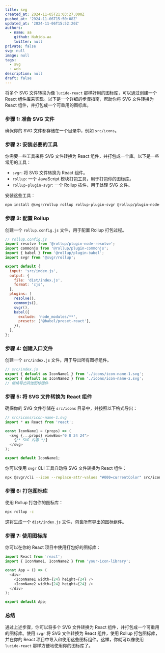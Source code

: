```yaml
---
title: svg
created_at: 2024-11-05T21:03:27.000Z
pushed_at: '2024-11-06T15:50:08Z'
updated_at: '2024-11-06T15:52:20Z'
authors:
  - name: aa
    github: Nahida-aa
    twitter: null
private: false
svg: null
image: null
tags:
  - svg
  - web
description: null
draft: false
---
```

将多个 SVG 文件转换为像 `lucide-react` 那样好用的图标库，可以通过创建一个 React 组件库来实现。以下是一个详细的步骤指南，帮助你将 SVG 文件转换为 React 组件，并打包成一个可重用的图标库。

### 步骤 1: 准备 SVG 文件

确保你的 SVG 文件都存储在一个目录中，例如 `src/icons`。

### 步骤 2: 安装必要的工具

你需要一些工具来将 SVG 文件转换为 React 组件，并打包成一个库。以下是一些常用的工具：

- `svgr`: 将 SVG 文件转换为 React 组件。
- `rollup`: 一个 JavaScript 模块打包工具，用于打包你的图标库。
- `rollup-plugin-svgr`: 一个 Rollup 插件，用于处理 SVG 文件。

安装这些工具：

```sh
npm install @svgr/rollup rollup rollup-plugin-svgr @rollup/plugin-node-resolve @rollup/plugin-commonjs @rollup/plugin-babel @babel/preset-react --save-dev
```

### 步骤 3: 配置 Rollup

创建一个 `rollup.config.js` 文件，用于配置 Rollup 打包过程。

```javascript
// rollup.config.js
import resolve from '@rollup/plugin-node-resolve';
import commonjs from '@rollup/plugin-commonjs';
import { babel } from '@rollup/plugin-babel';
import svgr from '@svgr/rollup';

export default {
  input: 'src/index.js',
  output: {
    file: 'dist/index.js',
    format: 'cjs',
  },
  plugins: [
    resolve(),
    commonjs(),
    svgr(),
    babel({
      exclude: 'node_modules/**',
      presets: ['@babel/preset-react'],
    }),
  ],
};
```

### 步骤 4: 创建入口文件

创建一个 `src/index.js` 文件，用于导出所有图标组件。

```javascript
// src/index.js
export { default as IconName1 } from './icons/icon-name-1.svg';
export { default as IconName2 } from './icons/icon-name-2.svg';
// 继续导出其他图标组件
```

### 步骤 5: 将 SVG 文件转换为 React 组件

确保你的 SVG 文件存储在 `src/icons` 目录中，并按照以下格式导出：

```javascript
// src/icons/icon-name-1.svg
import * as React from 'react';

const IconName1 = (props) => (
  <svg {...props} viewBox="0 0 24 24">
    {/* SVG 内容 */}
  </svg>
);

export default IconName1;
```

你可以使用 `svgr` CLI 工具自动将 SVG 文件转换为 React 组件：

```sh
npx @svgr/cli --icon --replace-attr-values "#000=currentColor" src/icons
```

### 步骤 6: 打包图标库

使用 Rollup 打包你的图标库：

```sh
npx rollup -c
```

这将生成一个 `dist/index.js` 文件，包含所有导出的图标组件。

### 步骤 7: 使用图标库

你可以在你的 React 项目中使用打包好的图标库：

```javascript
import React from 'react';
import { IconName1, IconName2 } from 'your-icon-library';

const App = () => (
  <div>
    <IconName1 width={24} height={24} />
    <IconName2 width={24} height={24} />
  </div>
);

export default App;
```

### 总结

通过上述步骤，你可以将多个 SVG 文件转换为 React 组件，并打包成一个可重用的图标库。使用 `svgr` 将 SVG 文件转换为 React 组件，使用 Rollup 打包图标库，并在你的 React 项目中导入和使用这些图标组件。这样，你就可以像使用 `lucide-react` 那样方便地使用你的图标库了。

